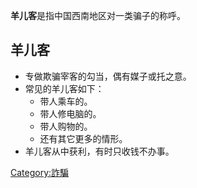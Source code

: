 {{unreferenced|time=2012-05-22T06:08:12+00:00}}
'''羊儿客'''是指中国西南地区对一类骗子的称呼。
== 羊儿客 ==
*专做欺骗宰客的勾当，偶有媒子或托之意。
*常见的羊儿客如下：
**带人乘车的。
**带人修电脑的。
**带人购物的。
**还有其它更多的情形。
*羊儿客从中获利，有时只收钱不办事。

[[Category:詐騙|Category:詐騙]]